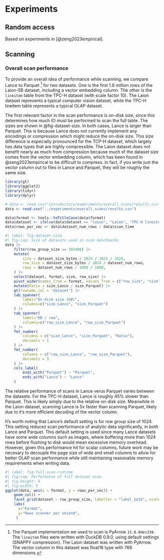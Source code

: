 # Experiments

## Random access

Based on experiments in [@zeng2023empirical].

## Scanning


### Overall scan performance

To provide an overall idea of performance while scanning, we compare Lance to Parquet [^parquet-scan-note] for two datasets. One is the first 1.8 million rows of the Laion-5B dataset, including a vector embedding column. The other is the `lineitem` table from the TPC-H dataset (with scale factor 10). The Laion dataset represents a typical computer vision dataset, while the TPC-H lineitem table represents a typical OLAP dataset.

[^parquet-scan-note]: The Parquet implementation we used to scan is PyArrow `15.0.0dev338`. The `lineitem` files were written with DuckDB 0.9.0, using default settings (SNAPPY compression). The Laion dataset was written with PyArrow. The vector column in this dataset was float16 type with 768 dimensions.

The first relevant factor in the scan performance is on-disk size, since this determines how much IO must be performed to scan the full table. The sizes are shown in @fig-dataset-size. In both cases, Lance is larger than Parquet. This is because Lance does not currently implement any encodings or compression which might reduce the on-disk size. This size difference is especially pronounced for the TCP-H dataset, which largely has data types that are highly compressible. The Laion dataset does not benefit nearly as much from compression because much of the dataset size comes from the vector embedding column, which has been found in @zeng2023empirical to be difficult to compress. In fact, if you write just the vector column out to files in Lance and Parquet, they will be roughly the same size.

```r
library(gt)
library(ggplot2)
library(tidyr)
library(dplyr)

# data <- read.csv("introductory/experiments/overall_scans/results.csv")
data <- read.csv("../experiments/overall_scans/results.csv")

data$format <- tools::toTitleCase(data$format)
data$dataset <- ifelse(data$dataset == "laion", "Laion", "TPC-H lineitem")
data$rows_per_sec <- data$dataset_num_rows / data$scan_time
```


```r
#| label: fig-dataset-size
#| fig-cap: Size of datasets used in scan benchmarks
data |>
    filter(row_group_size == 102400) |>
    mutate(
        size = dataset_size_bytes / 1024 / 1024 / 1024,
        row_size = dataset_size_bytes / 1024 / dataset_num_rows,
        rows = dataset_num_rows / 1000 / 1000,
    ) |>
    select(dataset, format, size, row_size) |>
    pivot_wider(names_from = format, values_from = c("row_size", "size")) |>
    mutate(Ratio = size_Lance / size_Parquet) |>
    gt(rowname_col = "dataset") |>
    tab_spanner(
        label="On-disk size (GB)",
        columns=c("size_Lance", "size_Parquet")
    ) |>
    tab_spanner(
        label="KB / row",
        columns=c("row_size_Lance", "row_size_Parquet")
    ) |>
    fmt_number(
        columns = c("size_Lance", "size_Parquet", "Ratio"),
        decimals = 1
    ) |>
    fmt_number(
        columns = c("row_size_Lance", "row_size_Parquet"),
        decimals = 3
    ) |>
    cols_label(
        ends_with("Parquet") ~ "Parquet",
        ends_with("Lance") ~ "Lance"
    )
```

The relative performance of scans in Lance verus Parquet varies between the datasets. For the TPC-H dataset, Lance is roughly 45% slower than Parquet. This is likely simply due to the relative on-disk size. Meanwhile in the Laion dataset, scanning Lance is 5x faster than scanning Parquet, likely due to it's more efficient decoding of the vector column.

It's worth noting that Lance's default setting is for row group size of 1024. This setting reduces scan performance of analytic data significantly, in both Lance and Parquet. This default setting is used since many Lance datasets have some wide columns such as images, where buffering more than 1024 rows before flushing to disk would mean excessive memory overhead. However, given this performance hit for scalar columns, future work may be necesary to decouple the page size of wide and small columns to allow for better OLAP scan performance while still maintaining reasonable memory requirements when writing data.

```r
#| label: fig-full-scan-runtime
#| fig-cap: Performance of full dataset scan.
#| fig-height: 4
#| fig-width: 5
ggplot(data, aes(x = format, y = rows_per_sec)) +
    geom_col() +
    facet_grid(dataset ~ row_group_size, labeller = "label_both", scales = "free_y") +
    labs(
      x="Format",
      y="Rows scanner per second",
     )
```
